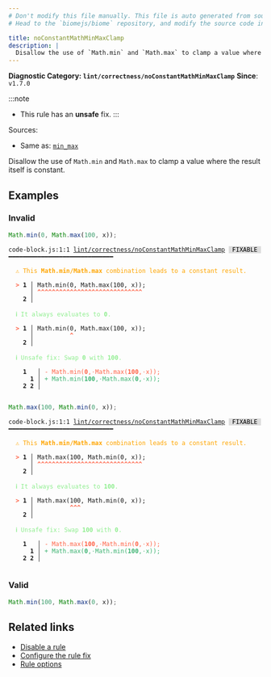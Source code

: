 ```yaml
---
# Don't modify this file manually. This file is auto generated from source, and you will lose your changes next time the website is built.
# Head to the `biomejs/biome` repository, and modify the source code in there.

title: noConstantMathMinMaxClamp
description: |
  Disallow the use of `Math.min` and `Math.max` to clamp a value where the result itself is constant.
---
```


**Diagnostic Category: `lint/correctness/noConstantMathMinMaxClamp`**
<Tabs>
<TabItem label="JavaScript (and super languages)" icon="seti:javascript">
**Since**: `v1.7.0`

:::note
- This rule has an **unsafe** fix.
:::

Sources: 
- Same as: <a href="https://rust-lang.github.io/rust-clippy/master/#/min_max" target="_blank"><code>min_max</code></a>

Disallow the use of `Math.min` and `Math.max` to clamp a value where the result itself is constant.

## Examples

### Invalid

```js
Math.min(0, Math.max(100, x));
```

<pre class="language-text"><code class="language-text">code-block.js:1:1 <a href="https://biomejs.dev/linter/rules/no-constant-math-min-max-clamp">lint/correctness/noConstantMathMinMaxClamp</a> <span style="color: #000; background-color: #ddd;"> FIXABLE </span> ━━━━━━━━━━━━━━━━━━━━━━━━━━━━━<br /><br />  <strong><span style="color: Orange;">⚠</span></strong> <span style="color: Orange;">This </span><span style="color: Orange;"><strong>Math.min/Math.max</strong></span><span style="color: Orange;"> combination leads to a constant result.</span><br />  <br />  <strong><span style="color: Tomato;">&gt;</span></strong> <strong>1 │ </strong>Math.min(0, Math.max(100, x));<br />   <strong>   │ </strong><strong><span style="color: Tomato;">^</span></strong><strong><span style="color: Tomato;">^</span></strong><strong><span style="color: Tomato;">^</span></strong><strong><span style="color: Tomato;">^</span></strong><strong><span style="color: Tomato;">^</span></strong><strong><span style="color: Tomato;">^</span></strong><strong><span style="color: Tomato;">^</span></strong><strong><span style="color: Tomato;">^</span></strong><strong><span style="color: Tomato;">^</span></strong><strong><span style="color: Tomato;">^</span></strong><strong><span style="color: Tomato;">^</span></strong><strong><span style="color: Tomato;">^</span></strong><strong><span style="color: Tomato;">^</span></strong><strong><span style="color: Tomato;">^</span></strong><strong><span style="color: Tomato;">^</span></strong><strong><span style="color: Tomato;">^</span></strong><strong><span style="color: Tomato;">^</span></strong><strong><span style="color: Tomato;">^</span></strong><strong><span style="color: Tomato;">^</span></strong><strong><span style="color: Tomato;">^</span></strong><strong><span style="color: Tomato;">^</span></strong><strong><span style="color: Tomato;">^</span></strong><strong><span style="color: Tomato;">^</span></strong><strong><span style="color: Tomato;">^</span></strong><strong><span style="color: Tomato;">^</span></strong><strong><span style="color: Tomato;">^</span></strong><strong><span style="color: Tomato;">^</span></strong><strong><span style="color: Tomato;">^</span></strong><strong><span style="color: Tomato;">^</span></strong><br />    <strong>2 │ </strong><br />  <br />  <strong><span style="color: lightgreen;">ℹ</span></strong> <span style="color: lightgreen;">It always evaluates to </span><span style="color: lightgreen;"><strong>0</strong></span><span style="color: lightgreen;">.</span><br />  <br />  <strong><span style="color: Tomato;">&gt;</span></strong> <strong>1 │ </strong>Math.min(0, Math.max(100, x));<br />   <strong>   │ </strong>         <strong><span style="color: Tomato;">^</span></strong><br />    <strong>2 │ </strong><br />  <br />  <strong><span style="color: lightgreen;">ℹ</span></strong> <span style="color: lightgreen;">Unsafe fix</span><span style="color: lightgreen;">: </span><span style="color: lightgreen;">Swap </span><span style="color: lightgreen;"><strong>0</strong></span><span style="color: lightgreen;"> with </span><span style="color: lightgreen;"><strong>100</strong></span><span style="color: lightgreen;">.</span><br />  <br />    <strong>1</strong>  <strong> │ </strong><span style="color: Tomato;">-</span> <span style="color: Tomato;">M</span><span style="color: Tomato;">a</span><span style="color: Tomato;">t</span><span style="color: Tomato;">h</span><span style="color: Tomato;">.</span><span style="color: Tomato;">m</span><span style="color: Tomato;">i</span><span style="color: Tomato;">n</span><span style="color: Tomato;">(</span><span style="color: Tomato;"><strong>0</strong></span><span style="color: Tomato;">,</span><span style="color: Tomato;"><span style="opacity: 0.8;">·</span></span><span style="color: Tomato;">M</span><span style="color: Tomato;">a</span><span style="color: Tomato;">t</span><span style="color: Tomato;">h</span><span style="color: Tomato;">.</span><span style="color: Tomato;">m</span><span style="color: Tomato;">a</span><span style="color: Tomato;">x</span><span style="color: Tomato;">(</span><span style="color: Tomato;"><strong>1</strong></span><span style="color: Tomato;"><strong>0</strong></span><span style="color: Tomato;"><strong>0</strong></span><span style="color: Tomato;">,</span><span style="color: Tomato;"><span style="opacity: 0.8;">·</span></span><span style="color: Tomato;">x</span><span style="color: Tomato;">)</span><span style="color: Tomato;">)</span><span style="color: Tomato;">;</span><br />      <strong>1</strong><strong> │ </strong><span style="color: MediumSeaGreen;">+</span> <span style="color: MediumSeaGreen;">M</span><span style="color: MediumSeaGreen;">a</span><span style="color: MediumSeaGreen;">t</span><span style="color: MediumSeaGreen;">h</span><span style="color: MediumSeaGreen;">.</span><span style="color: MediumSeaGreen;">m</span><span style="color: MediumSeaGreen;">i</span><span style="color: MediumSeaGreen;">n</span><span style="color: MediumSeaGreen;">(</span><span style="color: MediumSeaGreen;"><strong>1</strong></span><span style="color: MediumSeaGreen;"><strong>0</strong></span><span style="color: MediumSeaGreen;"><strong>0</strong></span><span style="color: MediumSeaGreen;">,</span><span style="color: MediumSeaGreen;"><span style="opacity: 0.8;">·</span></span><span style="color: MediumSeaGreen;">M</span><span style="color: MediumSeaGreen;">a</span><span style="color: MediumSeaGreen;">t</span><span style="color: MediumSeaGreen;">h</span><span style="color: MediumSeaGreen;">.</span><span style="color: MediumSeaGreen;">m</span><span style="color: MediumSeaGreen;">a</span><span style="color: MediumSeaGreen;">x</span><span style="color: MediumSeaGreen;">(</span><span style="color: MediumSeaGreen;"><strong>0</strong></span><span style="color: MediumSeaGreen;">,</span><span style="color: MediumSeaGreen;"><span style="opacity: 0.8;">·</span></span><span style="color: MediumSeaGreen;">x</span><span style="color: MediumSeaGreen;">)</span><span style="color: MediumSeaGreen;">)</span><span style="color: MediumSeaGreen;">;</span><br />    <strong>2</strong> <strong>2</strong><strong> │ </strong>  <br />  <br /></code></pre>

```js
Math.max(100, Math.min(0, x));
```

<pre class="language-text"><code class="language-text">code-block.js:1:1 <a href="https://biomejs.dev/linter/rules/no-constant-math-min-max-clamp">lint/correctness/noConstantMathMinMaxClamp</a> <span style="color: #000; background-color: #ddd;"> FIXABLE </span> ━━━━━━━━━━━━━━━━━━━━━━━━━━━━━<br /><br />  <strong><span style="color: Orange;">⚠</span></strong> <span style="color: Orange;">This </span><span style="color: Orange;"><strong>Math.min/Math.max</strong></span><span style="color: Orange;"> combination leads to a constant result.</span><br />  <br />  <strong><span style="color: Tomato;">&gt;</span></strong> <strong>1 │ </strong>Math.max(100, Math.min(0, x));<br />   <strong>   │ </strong><strong><span style="color: Tomato;">^</span></strong><strong><span style="color: Tomato;">^</span></strong><strong><span style="color: Tomato;">^</span></strong><strong><span style="color: Tomato;">^</span></strong><strong><span style="color: Tomato;">^</span></strong><strong><span style="color: Tomato;">^</span></strong><strong><span style="color: Tomato;">^</span></strong><strong><span style="color: Tomato;">^</span></strong><strong><span style="color: Tomato;">^</span></strong><strong><span style="color: Tomato;">^</span></strong><strong><span style="color: Tomato;">^</span></strong><strong><span style="color: Tomato;">^</span></strong><strong><span style="color: Tomato;">^</span></strong><strong><span style="color: Tomato;">^</span></strong><strong><span style="color: Tomato;">^</span></strong><strong><span style="color: Tomato;">^</span></strong><strong><span style="color: Tomato;">^</span></strong><strong><span style="color: Tomato;">^</span></strong><strong><span style="color: Tomato;">^</span></strong><strong><span style="color: Tomato;">^</span></strong><strong><span style="color: Tomato;">^</span></strong><strong><span style="color: Tomato;">^</span></strong><strong><span style="color: Tomato;">^</span></strong><strong><span style="color: Tomato;">^</span></strong><strong><span style="color: Tomato;">^</span></strong><strong><span style="color: Tomato;">^</span></strong><strong><span style="color: Tomato;">^</span></strong><strong><span style="color: Tomato;">^</span></strong><strong><span style="color: Tomato;">^</span></strong><br />    <strong>2 │ </strong><br />  <br />  <strong><span style="color: lightgreen;">ℹ</span></strong> <span style="color: lightgreen;">It always evaluates to </span><span style="color: lightgreen;"><strong>100</strong></span><span style="color: lightgreen;">.</span><br />  <br />  <strong><span style="color: Tomato;">&gt;</span></strong> <strong>1 │ </strong>Math.max(100, Math.min(0, x));<br />   <strong>   │ </strong>         <strong><span style="color: Tomato;">^</span></strong><strong><span style="color: Tomato;">^</span></strong><strong><span style="color: Tomato;">^</span></strong><br />    <strong>2 │ </strong><br />  <br />  <strong><span style="color: lightgreen;">ℹ</span></strong> <span style="color: lightgreen;">Unsafe fix</span><span style="color: lightgreen;">: </span><span style="color: lightgreen;">Swap </span><span style="color: lightgreen;"><strong>100</strong></span><span style="color: lightgreen;"> with </span><span style="color: lightgreen;"><strong>0</strong></span><span style="color: lightgreen;">.</span><br />  <br />    <strong>1</strong>  <strong> │ </strong><span style="color: Tomato;">-</span> <span style="color: Tomato;">M</span><span style="color: Tomato;">a</span><span style="color: Tomato;">t</span><span style="color: Tomato;">h</span><span style="color: Tomato;">.</span><span style="color: Tomato;">m</span><span style="color: Tomato;">a</span><span style="color: Tomato;">x</span><span style="color: Tomato;">(</span><span style="color: Tomato;"><strong>1</strong></span><span style="color: Tomato;"><strong>0</strong></span><span style="color: Tomato;"><strong>0</strong></span><span style="color: Tomato;">,</span><span style="color: Tomato;"><span style="opacity: 0.8;">·</span></span><span style="color: Tomato;">M</span><span style="color: Tomato;">a</span><span style="color: Tomato;">t</span><span style="color: Tomato;">h</span><span style="color: Tomato;">.</span><span style="color: Tomato;">m</span><span style="color: Tomato;">i</span><span style="color: Tomato;">n</span><span style="color: Tomato;">(</span><span style="color: Tomato;"><strong>0</strong></span><span style="color: Tomato;">,</span><span style="color: Tomato;"><span style="opacity: 0.8;">·</span></span><span style="color: Tomato;">x</span><span style="color: Tomato;">)</span><span style="color: Tomato;">)</span><span style="color: Tomato;">;</span><br />      <strong>1</strong><strong> │ </strong><span style="color: MediumSeaGreen;">+</span> <span style="color: MediumSeaGreen;">M</span><span style="color: MediumSeaGreen;">a</span><span style="color: MediumSeaGreen;">t</span><span style="color: MediumSeaGreen;">h</span><span style="color: MediumSeaGreen;">.</span><span style="color: MediumSeaGreen;">m</span><span style="color: MediumSeaGreen;">a</span><span style="color: MediumSeaGreen;">x</span><span style="color: MediumSeaGreen;">(</span><span style="color: MediumSeaGreen;"><strong>0</strong></span><span style="color: MediumSeaGreen;">,</span><span style="color: MediumSeaGreen;"><span style="opacity: 0.8;">·</span></span><span style="color: MediumSeaGreen;">M</span><span style="color: MediumSeaGreen;">a</span><span style="color: MediumSeaGreen;">t</span><span style="color: MediumSeaGreen;">h</span><span style="color: MediumSeaGreen;">.</span><span style="color: MediumSeaGreen;">m</span><span style="color: MediumSeaGreen;">i</span><span style="color: MediumSeaGreen;">n</span><span style="color: MediumSeaGreen;">(</span><span style="color: MediumSeaGreen;"><strong>1</strong></span><span style="color: MediumSeaGreen;"><strong>0</strong></span><span style="color: MediumSeaGreen;"><strong>0</strong></span><span style="color: MediumSeaGreen;">,</span><span style="color: MediumSeaGreen;"><span style="opacity: 0.8;">·</span></span><span style="color: MediumSeaGreen;">x</span><span style="color: MediumSeaGreen;">)</span><span style="color: MediumSeaGreen;">)</span><span style="color: MediumSeaGreen;">;</span><br />    <strong>2</strong> <strong>2</strong><strong> │ </strong>  <br />  <br /></code></pre>

### Valid

```js
Math.min(100, Math.max(0, x));
```

## Related links

- [Disable a rule](/linter/#disable-a-lint-rule)
- [Configure the rule fix](/linter#configure-the-rule-fix)
- [Rule options](/linter/#rule-options)

</TabItem>
</Tabs>

